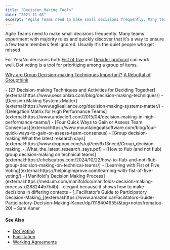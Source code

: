 ```yaml
---
title: "Decision Making Tools"
date: "2021-11-03"
excerpt: 'Agile Teams need to make small decisions frequently. Many teams experiment with majority'
---
```


Agile Teams need to make small decisions frequently. Many teams experiment with majority rules and quickly discover that it's a way to ensure a few team members feel ignored. Usually it's the quiet people who get missed.

For Yes/No decisions both [Fist of five](external:https://helpingimprove.com/learning-with-fist-of-five-voting/) and [Decider protocol](external:https://thecoreprotocols.org/protocols/decider.html) can work well. Dot voting is a tool for prioritizing among a group of items.

[Why are Group Decision-making Techniques Important?]((/blog/why-are-group-decision-making-techniques-important))
[A Rebuttal of Groupthink](/blog/a-rebuttal-of-groupthink)

<HighlightBox heading="Resource Links" variant="resourceLinks">
- [27 Decision-making Techniques and Activities for Deciding Together](external:https://www.sessionlab.com/blog/decision-making-techniques/)
- [Decision Making Systems Matter](external:https://www.agilealliance.org/decision-making-systems-matter/)
- [Delegation Matrix for High Performance Teams](external:https://www.andycleff.com/2015/04/decision-making-in-high-performance-teams/)
- [Four Quick Ways to Gain or Assess Team Consensus](external:https://www.mountaingoatsoftware.com/blog/four-quick-ways-to-gain-or-assess-team-consensus)
- [Group decision-making.What the latest research says](external:https://www.dropbox.com/s/uji7exs6xf3necd/Group_decision-making_-_What_the_latest_research_says.pdf)
- [How to flub (and not flub) group decision-making on technical teams](external:https://chelseatroy.com/2024/10/22/how-to-flub-and-not-flub-group-decision-making-on-technical-teams/)
- [Learning with Fist of Five Voting](external:https://helpingimprove.com/learning-with-fist-of-five-voting/)
- [Manifold's Decision Making Process](external:https://medium.com/manifoldco/manifolds-decision-making-process-d288244b7b4b) - elegant because it shows how to make decisions in differing contexts
</HighlightBox>

<HighlightBox heading="Related Books" variant="relatedBooks">
- [_Facilitator’s Guide to Participatory Decision-Making_](external:https://www.amazon.ca/Facilitators-Guide-Participatory-Decision-Making-Kaner/dp/1118404955/&tag=notesfromatoo-20) – Sam Kaner
</HighlightBox>

#### See Also

- [Dot Voting](/glossary/dot-voting)
- [Facilitation](/glossary/facilitation)
- [Working Agreements](/glossary/working-agreements)
